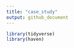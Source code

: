 ```yaml
---
title: "case_study"
output: github_document
---
```


```r
library(tidyverse)
library(haven) 
```
